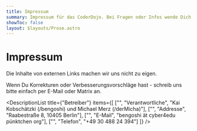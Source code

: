 ```yaml
---
title: Impressum
summary: Impressum für das CoderDojo. Bei Fragen oder Infos wende Dich bitte an die Betreiber.
showToc: false
layout: $layouts/Prose.astro
---
```



# Impressum

Die Inhalte von externen Links machen wir uns nicht zu eigen.

Wenn Du Korrekturen oder Verbesserungsvorschläge hast - schreib uns bitte
einfach per E-Mail oder Matrix an.

<DescriptionList title={"Betreiber"} items={[
["<i class='ph-xl ph-users'></i>", "Verantwortliche", "Kai Kobschätzki (/bengoshi) und Michael Merz (/derMicha)"],
["<i class='ph-xl ph-house-simple'></i>", "Addresse", "Raabestraße 8, 10405 Berlin"],
["<i class='ph-xl ph-envelope'></i>", "E-Mail", "bengoshi ät cyber4edu pünktchen org"],
["<i class='ph-xl ph-phone'></i>", "Telefon", "+49 30 488 24 394"]
]} />

